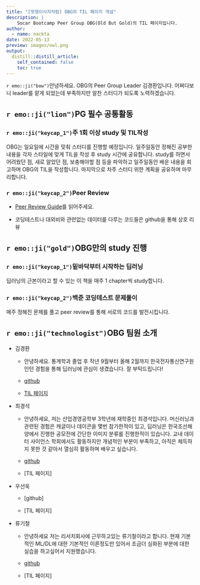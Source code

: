 ```yaml
---
title: "[멋쟁이사자처럼] OBG의 TIL 페이지 개설"
description: |
    Socar Bootcamp Peer Group OBG(Old But Gold)의 TIL 페이지입니다.
author:
  - name: nackta
date: 2022-05-13
preview: images/owl.png
output:
  distill::distill_article:
    self_contained: false
    toc: true
---
```


`r emo::ji("bow")`안녕하세요. OBG의 Peer Group Leader 김경환입니다. 어쩌다보니 leader를 맡게 되었는데 부족하지만 알찬 스터디가 되도록 노력하겠습니다.

## `r emo::ji("lion")`PG 필수 공통활동

### `r emo::ji("keycap_1")`주 1회 이상 study 및 TIL작성

OBG는 일요일에 시간을 맞춰 스터디를 진행할 예정입니다. 일주일동안 정해진 공부한 내용을 각자 스타일에 맞게 TIL을 작성 후 study 시간에 공유합니다. study를 하면서 어려웠던 점, 새로 알았던 점, 보충해야할 점 등을 파악하고 일주일동안 배운 내용을 회고하며 OBG의 TIL을 작성합니다. 마지막으로 차주 스터디 위한 계획을 공유하며 마무리합니다.

### `r emo::ji("keycap_2")`Peer Review

- [Peer Review Guide](https://likelion.notion.site/Peer-Review-Guide-981988d903cf4e85861dbcd0605179f3)를 읽어주세요.

- 코딩테스트나 대외비와 관련없는 데이터를 다루는 코드들은 github을 통해 상호 리뷰

## `r emo::ji("gold")`OBG만의 study 진행

### `r emo::ji("keycap_1")`밑바닥부터 시작하는 딥러닝

딥러닝의 근본이라고 할 수 있는 이 책을 매주 1 chapter씩 study합니다.

### `r emo::ji("keycap_2")`백준 코딩테스트 문제풀이

매주 정해진 문제를 풀고 peer review를 통해 서로의 코드를 발전시킵니다.

## `r emo::ji("technologist")`OBG 팀원 소개

- 김경환
    
    - 안녕하세요. 통계학과 졸업 후 작년 9월부터 올해 2월까지 한국전자통신연구원 인턴 경험을 통해 딥러닝에 관심이 생겼습니다. 잘 부탁드립니다!
    
    - [github](https://github.com/nackta)
    
    - [TIL 페이지](https://github.com/nackta)

- 최경석

    - 안녕하세요, 저는 산업경영공학부 3학년에 재학중인 최경석입니다. 머신러닝과 관련된 경험은 캐글이나 데이콘을 몇번 참가한적이 있고, 딥러닝은 한국조선해양에서 진행한 공모전에 간단한 이미지 분류를 진행한적이 있습니다. 교내 데이터 사이언스 학회에서도 활동하지만 개념적인 부분이 부족하고, 아직은 체득하지 못한 것 같아서 열심히 활동하며 배우고 싶습니다.
    
    - [github](https://github.com/kyle9909)
    
    - [TIL 페이지]

- 우선욱

    - [github]

    - [TIL 페이지]

- 류기철 

    - 안녕하세요 저는 리서치회사에 근무하고있는 류기철이라고 합니다. 현재 기본적인 ML/DL에 대한 기본적인 이론정도만 있어서 조금더 심화된 부분에 대한 실습을 하고싶어서 지원했습니다.
    
    - [github](https://github.com/ryugicheol)
    
    - [TIL 페이지]
